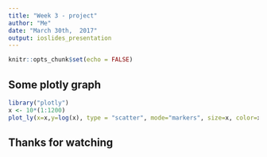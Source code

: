 ---
title: "Week 3 - project"
author: "Me"
date: "March 30th,  2017"
output: ioslides_presentation
---

```{r setup, include=FALSE}
knitr::opts_chunk$set(echo = FALSE)
```

## Some plotly graph
```{r principalchunk, echo=TRUE, message=FALSE, warning=FALSE}
library("plotly")
x <- 10*(1:1200)
plot_ly(x=x,y=log(x), type = "scatter", mode="markers", size=x, color=x)
```

## Thanks for watching